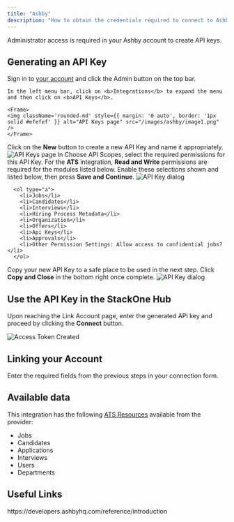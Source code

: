 ```yaml
---
title: "Ashby"
description: "How to obtain the credentials required to connect to Ashby."
---
```



<Note>
  Administrator access is required in your Ashby account to create API keys.
</Note>

## Generating an API Key

<Steps>
  <Step title="Sign-in and open Integrations">
    Sign in to <a href="https://app.ashbyhq.com/signin">your account</a> and click the Admin <Icon icon="gear" iconType="regular" /> button on the top bar.

    In the left menu bar, click on <b>Integrations</b> to expand the menu and then click on <b>API Keys</b>.

    <Frame>
    <img className='rounded-md' style={{ margin: '0 auto', border: '1px solid #efefef' }} alt="API Keys page" src="/images/ashby/image1.png" />
    </Frame>
  </Step>

  <Step title="Add a new API key">
    Click on the <Icon icon="plus" iconType="regular" /> <b>New</b> button to create a new API Key and name it appropriately.
    <Frame>
      <img className='rounded-md' style={{ width: '400px', margin: '0 auto', border: '1px solid #efefef' }} alt="API Keys page" src="/images/ashby/image2.png" />
    </Frame>
  </Step>

  <Step title="Select the Appropriate API Scopes">
      In Choose API Scopes, select the required permissions for this API Key. For the <b>ATS</b> integration, <b>Read and Write</b> permissions are required for the modules listed below. Enable these selections shown and listed below, then press <b>Save and Continue</b>.   
      <Frame>
        <img className='rounded-md' style={{ width: '400px', margin: '0 auto', border: '1px solid #efefef' }} alt="API Key dialog" src="/images/ashby/image3.png" />
      </Frame>

      <ol type="a">
        <li>Jobs</li>
        <li>Candidates</li>
        <li>Interviews</li>
        <li>Hiring Process Metadata</li>
        <li>Organization</li>
        <li>Offers</li>
        <li>Api Keys</li>
        <li>Approvals</li>
        <li>Other Permission Settings: Allow access to confidential jobs?</li>
      </ol>
  </Step>

  <Step title="Copy the API key to clipboard">
    Copy your new API Key to a safe place to be used in the next step. Click <b>Copy and Close</b> in the bottom right once complete.
    <Frame>
      <img className='rounded-md' style={{ width: '400px', margin: '0 auto', border: '1px solid #efefef' }} alt="API Key dialog" src="/images/ashby/image4.png" />
    </Frame>
  </Step>
</Steps>

## Use the API Key in the StackOne Hub

Upon reaching the Link Account page, enter the generated API key and proceed by clicking the <b>Connect</b> button.

<Frame>
  <img
    className="rounded-md"
    style={{ width: "400px", margin: "0 auto", border: "1px solid #efefef" }}
    alt="Access Token Created"
    src="/images/ashby/image5.png"
  />
</Frame>


## Linking your Account

Enter the required fields from the previous steps in your connection form.

<IntegrationFooter />

## Available data

This integration has the following [ATS Resources](https://docs.stackone.com/reference/getting-started-with-your-api) available from the provider:
- Jobs
- Candidates
- Applications
- Interviews
- Users
- Departments

## Useful Links
<Card title="API Reference" icon="link" href="https://developers.ashbyhq.com/reference/introduction">
    https://developers.ashbyhq.com/reference/introduction
</Card>
